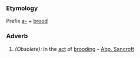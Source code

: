 ===Etymology===
Prefix [[a-]] + [[brood]]
===Adverb===
#''(Obsolete):'' In the [[act]] of [[brooding]] - [[Abp. Sancroft]]